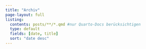 ```yaml
---
title: "Archiv"
page-layout: full
listing: 
  contents: posts/**/*.qmd #nur Quarto-Docs berücksichtigen
  type: default
  fields: [date, title]
  sort: "date desc"
---
```

